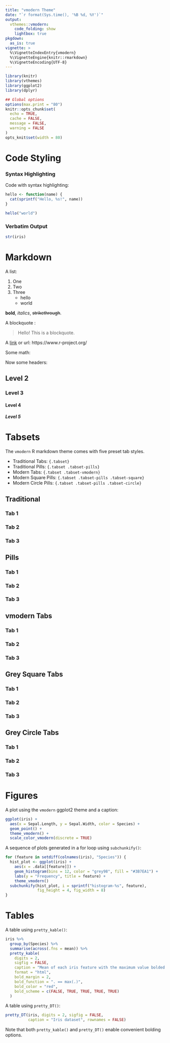 ```yaml
---
title: "vmodern Theme"
date: "`r format(Sys.time(), '%B %d, %Y')`"
output:
  vthemes::vmodern:
    code_folding: show
    lightbox: true
pkgdown:
  as_is: true
vignette: >
  %\VignetteIndexEntry{vmodern}
  %\VignetteEngine{knitr::rmarkdown}
  %\VignetteEncoding{UTF-8}
---
```



```r
library(knitr)
library(vthemes)
library(ggplot2)
library(dplyr)

## Global options
options(max.print = "80")
knitr::opts_chunk$set(
  echo = TRUE, 
  cache = FALSE, 
  message = FALSE, 
  warning = FALSE
)
opts_knit$set(width = 80)
```

# Code Styling

### Syntax Highlighting

Code with syntax highlighting:

```r
hello <- function(name) {
  cat(sprintf("Hello, %s!", name))
}

hello("world")
```

### Verbatim Output

```r
str(iris)
```

# Markdown

A list:

1. One
2. Two
3. Three
    - hello
    - world

**bold**, *italics*, <del>strikethrough</del>.

A blockquote :

> Hello! This is a blockquote.

A [link](https://www.r-project.org/) or url: https://www.r-project.org/

Some math:

\begin{align*}
y = X\beta + \epsilon
\end{align*}

Now some headers:

## Level 2

### Level 3

#### Level 4

##### Level 5


# Tabsets

The `vmodern` R markdown theme comes with five preset tab styles.

- Traditional Tabs: `{.tabset}`
- Traditional Pills: `{.tabset .tabset-pills}`
- Modern Tabs: `{.tabset .tabset-vmodern}`
- Modern Square Pills: `{.tabset .tabset-pills .tabset-square}`
- Modern Circle Pills: `{.tabset .tabset-pills .tabset-circle}`

## Traditional {.tabset}

### Tab 1

### Tab 2

### Tab 3

## Pills {.tabset .tabset-pills}

### Tab 1

### Tab 2

### Tab 3

## vmodern Tabs {.tabset .tabset-vmodern}

### Tab 1

### Tab 2

### Tab 3

## Grey Square Tabs {.tabset .tabset-pills .tabset-square}

### Tab 1

### Tab 2

### Tab 3

## Grey Circle Tabs {.tabset .tabset-pills .tabset-circle}

### Tab 1

### Tab 2

### Tab 3


# Figures

A plot using the `vmodern` ggplot2 theme and a caption:

```r
ggplot(iris) +
  aes(x = Sepal.Length, y = Sepal.Width, color = Species) +
  geom_point() +
  theme_vmodern() +
  scale_color_vmodern(discrete = TRUE)
```

A sequence of plots generated in a for loop using `subchunkify()`:

```r
for (feature in setdiff(colnames(iris), "Species")) {
  hist_plot <- ggplot(iris) +
    aes(x = .data[[feature]]) +
    geom_histogram(bins = 12, color = "grey98", fill = "#3B7EA1") +
    labs(y = "Frequency", title = feature) +
    theme_vmodern()
  subchunkify(hist_plot, i = sprintf("histogram-%s", feature), 
              fig_height = 4, fig_width = 8)
}
```


# Tables

A table using `pretty_kable()`:

```r
iris %>%
  group_by(Species) %>%
  summarise(across(.fns = mean)) %>%
  pretty_kable(
    digits = 2, 
    sigfig = FALSE,
    caption = "Mean of each iris feature with the maximum value bolded in blue", 
    format = "html", 
    bold_margin = 2, 
    bold_function = ". == max(.)",
    bold_color = "red",
    bold_scheme = c(FALSE, TRUE, TRUE, TRUE, TRUE)
  )
```

A table using `pretty_DT()`:

```r
pretty_DT(iris, digits = 2, sigfig = FALSE, 
          caption = "Iris dataset", rownames = FALSE)
```

Note that both `pretty_kable()` and `pretty_DT()` enable convenient bolding options.




